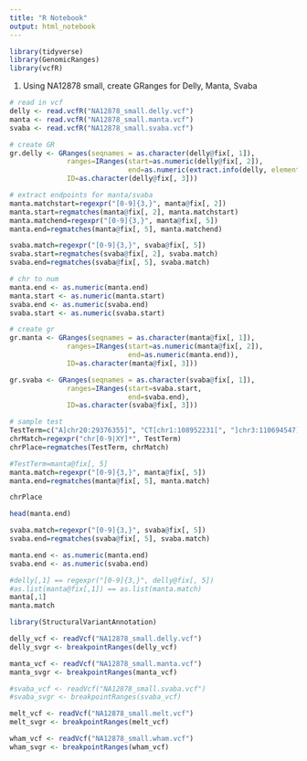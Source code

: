 ```yaml
---
title: "R Notebook"
output: html_notebook
---
```

```r
library(tidyverse)
library(GenomicRanges)
library(vcfR)
```


1. Using NA12878 small, create GRanges for Delly, Manta, Svaba

```r
# read in vcf
delly <- read.vcfR("NA12878_small.delly.vcf")
manta <- read.vcfR("NA12878_small.manta.vcf")
svaba <- read.vcfR("NA12878_small.svaba.vcf")
```

```r
# create GR
gr.delly <- GRanges(seqnames = as.character(delly@fix[, 1]),
              ranges=IRanges(start=as.numeric(delly@fix[, 2]), 
                             end=as.numeric(extract.info(delly, element='END'))), 
              ID=as.character(delly@fix[, 3]))
```


```r
# extract endpoints for manta/svaba
manta.matchstart=regexpr("[0-9]{3,}", manta@fix[, 2])
manta.start=regmatches(manta@fix[, 2], manta.matchstart)
manta.matchend=regexpr("[0-9]{3,}", manta@fix[, 5])
manta.end=regmatches(manta@fix[, 5], manta.matchend)

svaba.match=regexpr("[0-9]{3,}", svaba@fix[, 5])
svaba.start=regmatches(svaba@fix[, 2], svaba.match)
svaba.end=regmatches(svaba@fix[, 5], svaba.match)

# chr to num
manta.end <- as.numeric(manta.end)
manta.start <- as.numeric(manta.start)
svaba.end <- as.numeric(svaba.end)
svaba.start <- as.numeric(svaba.start)

# create gr
gr.manta <- GRanges(seqnames = as.character(manta@fix[, 1]),
              ranges=IRanges(start=as.numeric(manta@fix[, 2]), 
                             end=as.numeric(manta.end)), 
              ID=as.character(manta@fix[, 3]))

gr.svaba <- GRanges(seqnames = as.character(svaba@fix[, 1]),
              ranges=IRanges(start=svaba.start, 
                             end=svaba.end), 
              ID=as.character(svaba@fix[, 3]))
```

```r
# sample test
TestTerm=c("A]chr20:29376355]", "CT[chr1:108952231[", "]chr3:110694547]TT")
chrMatch=regexpr("chr[0-9|XY]*", TestTerm)
chrPlace=regmatches(TestTerm, chrMatch)

#TestTerm=manta@fix[, 5]
manta.match=regexpr("[0-9]{3,}", manta@fix[, 5])
manta.end=regmatches(manta@fix[, 5], manta.match)

chrPlace
```


```r
head(manta.end)
```
```r
svaba.match=regexpr("[0-9]{3,}", svaba@fix[, 5])
svaba.end=regmatches(svaba@fix[, 5], svaba.match)
```

```r
manta.end <- as.numeric(manta.end)
svaba.end <- as.numeric(svaba.end)
```

```r
#delly[,1] == regexpr("[0-9]{3,}", delly@fix[, 5])
#as.list(manta@fix[,1]) == as.list(manta.match)
manta[,1]
manta.match
```

```r
library(StructuralVariantAnnotation)

delly_vcf <- readVcf("NA12878_small.delly.vcf")
delly_svgr <- breakpointRanges(delly_vcf)

manta_vcf <- readVcf("NA12878_small.manta.vcf")
manta_svgr <- breakpointRanges(manta_vcf)

#svaba_vcf <- readVcf("NA12878_small.svaba.vcf")
#svaba_svgr <- breakpointRanges(svaba_vcf)

melt_vcf <- readVcf("NA12878_small.melt.vcf")
melt_svgr <- breakpointRanges(melt_vcf)

wham_vcf <- readVcf("NA12878_small.wham.vcf")
wham_svgr <- breakpointRanges(wham_vcf)
```

